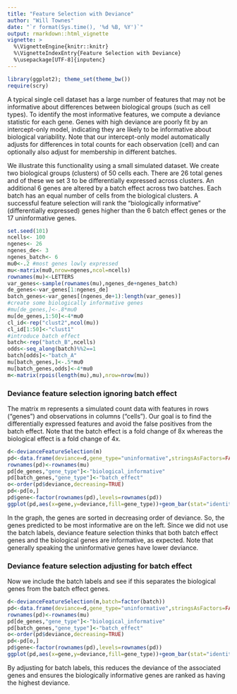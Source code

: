 ```yaml
---
title: "Feature Selection with Deviance"
author: "Will Townes"
date: "`r format(Sys.time(), '%d %B, %Y')`"
output: rmarkdown::html_vignette
vignette: >
  %\VignetteEngine{knitr::knitr}
  %\VignetteIndexEntry{Feature Selection with Deviance}
  %\usepackage[UTF-8]{inputenc}
---
```


```r
library(ggplot2); theme_set(theme_bw())
require(scry)
```

A typical single cell dataset has a large number of features that may not be informative about differences between biological groups (such as cell types). To identify the most informative features, we compute a deviance statistic for each gene. Genes with high deviance are poorly fit by an intercept-only model, indicating they are likely to be informative about biological variability. Note that our intercept-only model automatically adjusts for differences in total counts for each observation (cell) and can optionally also adjust for membership in different batches. 

We illustrate this functionality using a small simulated dataset. We create two biological groups (clusters) of 50 cells each. There are 26 total genes and of these we set 3 to be differentially expressed across clusters.  An additional 6 genes are altered by a batch effect across two batches. Each batch has an equal number of cells from the biological clusters. A successful feature selection will rank the "biologically informative" (differentially expressed) genes higher than the 6 batch effect genes or the 17 uninformative genes.

```r
set.seed(101)
ncells<- 100
ngenes<- 26
ngenes_de<- 3
ngenes_batch<- 6
mu0<-.2 #most genes lowly expressed
mu<-matrix(mu0,nrow=ngenes,ncol=ncells)
rownames(mu)<-LETTERS
var_genes<-sample(rownames(mu),ngenes_de+ngenes_batch)
de_genes<-var_genes[1:ngenes_de]
batch_genes<-var_genes[(ngenes_de+1):length(var_genes)]
#create some biologically informative genes
#mu[de_genes,]<-.8*mu0
mu[de_genes,1:50]<-4*mu0
cl_id<-rep("clust2",ncol(mu))
cl_id[1:50]<-"clust1"
#introduce batch effect
batch<-rep("batch_B",ncells)
odds<-seq_along(batch)%%2==1
batch[odds]<-"batch_A"
mu[batch_genes,]<-.5*mu0
mu[batch_genes,odds]<-4*mu0
m<-matrix(rpois(length(mu),mu),nrow=nrow(mu))
```

### Deviance feature selection ignoring batch effect

The matrix m represents a simulated count data with features in rows ("genes") and observations in columns ("cells"). Our goal is to find the differentially expressed features and avoid the false positives from the batch effect. Note that the batch effect is a fold change of 8x whereas the biological effect is a fold change of 4x.

```r
d<-devianceFeatureSelection(m)
pd<-data.frame(deviance=d,gene_type="uninformative",stringsAsFactors=FALSE)
rownames(pd)<-rownames(mu)
pd[de_genes,"gene_type"]<-"biological_informative"
pd[batch_genes,"gene_type"]<-"batch_effect"
o<-order(pd$deviance,decreasing=TRUE)
pd<-pd[o,]
pd$gene<-factor(rownames(pd),levels=rownames(pd))
ggplot(pd,aes(x=gene,y=deviance,fill=gene_type))+geom_bar(stat="identity")+ggtitle("Deviance feature selection ignoring batch labels")
```

In the graph, the genes are sorted in decreasing order of deviance. So, the genes predicted to be most informative are on the left. Since we did not use the batch labels, deviance feature selection thinks that both batch effect genes and the biological genes are informative, as expected. Note that generally speaking the uninformative genes have lower deviance. 

### Deviance feature selection adjusting for batch effect

Now we include the batch labels and see if this separates the biological genes from the batch effect genes.

```r
d<-devianceFeatureSelection(m,batch=factor(batch))
pd<-data.frame(deviance=d,gene_type="uninformative",stringsAsFactors=FALSE)
rownames(pd)<-rownames(mu)
pd[de_genes,"gene_type"]<-"biological_informative"
pd[batch_genes,"gene_type"]<-"batch_effect"
o<-order(pd$deviance,decreasing=TRUE)
pd<-pd[o,]
pd$gene<-factor(rownames(pd),levels=rownames(pd))
ggplot(pd,aes(x=gene,y=deviance,fill=gene_type))+geom_bar(stat="identity")+ggtitle("Deviance feature selection adjusting for batch labels")
```

By adjusting for batch labels, this reduces the deviance of the associated genes and ensures the biologically informative genes are ranked as having the highest deviance.
